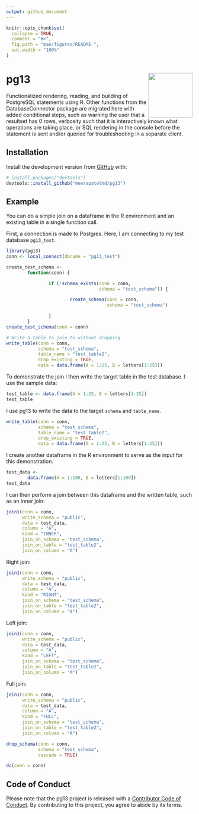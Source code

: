 ```yaml
---
output: github_document
---
```


<!-- README.md is generated from README.Rmd. Please edit that file -->

```r
knitr::opts_chunk$set(
  collapse = TRUE,
  comment = "#>",
  fig.path = "man/figures/README-",
  out.width = "100%"
)
```

# pg13 <img src="man/figures/logo.png" align="right" alt="" width="120" />  

<!-- badges: start -->
<!-- badges: end -->

Functionalized rendering, reading, and building of PostgreSQL statements using R. 
Other functions from the DatabaseConnector package are migrated here with added 
conditional steps, such as warning the user that a resultset has 0 rows, verbosity 
such that it is interactively known what operations are taking place, or SQL 
rendering in the console before the statement is sent and/or queried for 
troubleshooting in a separate client.  

## Installation

Install the development version from [GitHub](https://github.com/) with:

``` r
# install.packages("devtools")
devtools::install_github("meerapatelmd/pg13")
```

## Example  

You can do a simple join on a dataframe in the R environment and an existing table in a single function call.  

First, a connection is made to Postgres. Here, I am connecting to my test database `pg13_test`. 

```r
library(pg13)
conn <- local_connect(dbname = "pg13_test")
```

```r
create_test_schema <-
        function(conn) {

                if (!schema_exists(conn = conn,
                                   schema = "test_schema")) {

                        create_schema(conn = conn,
                                      schema = "test_schema")

                }
        }
create_test_schema(conn = conn)

# Write a table to join to without dropping
write_table(conn = conn,
            schema = "test_schema",
            table_name = "test_table2",
            drop_existing = TRUE,
            data = data.frame(A = 1:25, B = letters[1:25]))
```

To demonstrate the join I then write the target table in the test database. I use the sample data: 

```r
test_table <- data.frame(A = 1:25, B = letters[1:25])
test_table
```

I use pg13 to write the data to the target `schema` and `table_name`. 
```r
write_table(conn = conn,
            schema = "test_schema",
            table_name = "test_table2",
            drop_existing = TRUE,
            data = data.frame(A = 1:25, B = letters[1:25]))
```

I create another dataframe in the R environment to serve as the input for this demonstration.  

```r
test_data <-
        data.frame(A = 1:100, B = letters[1:100])
test_data
```

I can then perform a join between this dataframe and the written table, such as an inner join: 

```r
join1(conn = conn,
      write_schema = "public",
      data = test_data,
      column = "A",
      kind = "INNER",
      join_on_schema = "test_schema",
      join_on_table = "test_table2",
      join_on_column = "A")
```

Right join:  

```r
join1(conn = conn,
      write_schema = "public",
      data = test_data,
      column = "A",
      kind = "RIGHT",
      join_on_schema = "test_schema",
      join_on_table = "test_table2",
      join_on_column = "A")

```

Left join:  
```r
join1(conn = conn,
      write_schema = "public",
      data = test_data,
      column = "A",
      kind = "LEFT",
      join_on_schema = "test_schema",
      join_on_table = "test_table2",
      join_on_column = "A")
```

Full join: 
```r
join1(conn = conn,
      write_schema = "public",
      data = test_data,
      column = "A",
      kind = "FULL",
      join_on_schema = "test_schema",
      join_on_table = "test_table2",
      join_on_column = "A")
```

```r
drop_schema(conn = conn,
            schema = "test_schema",
            cascade = TRUE)

dc(conn = conn)
```

## Code of Conduct
  
  Please note that the pg13 project is released with a [Contributor Code of Conduct](https://contributor-covenant.org/version/2/0/CODE_OF_CONDUCT.html). By 
  contributing to this project, you agree to abide by its terms.
